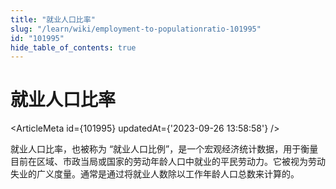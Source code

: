 ```yaml
---
title: "就业人口比率"
slug: "/learn/wiki/employment-to-populationratio-101995"
id: "101995"
hide_table_of_contents: true
---
```



# 就业人口比率

<ArticleMeta id={101995} updatedAt={'2023-09-26 13:58:58'} />
<div className='border-solid border-b border-t-0 my-4 border-[var(--ifm-color-gray-300)]' />

就业人口比率，也被称为 “就业人口比例”，是一个宏观经济统计数据，用于衡量目前在区域、市政当局或国家的劳动年龄人口中就业的平民劳动力。它被视为劳动失业的广义度量。通常是通过将就业人数除以工作年龄人口总数来计算的。
